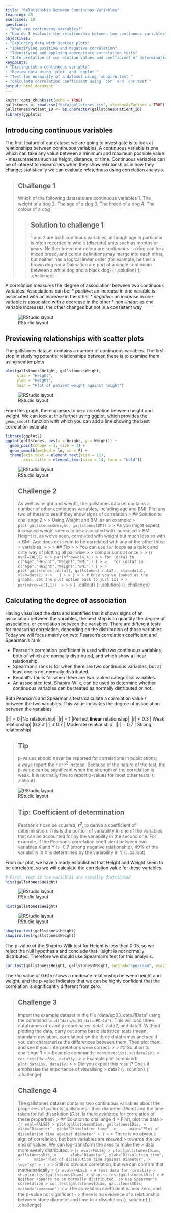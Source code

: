 ```yaml
---
title: "Relationship Between Continuous Variables"
teaching: 45
exercises: 10
questions:
- "What are continuous variables?"
- "How do I evaluate the relationship between two continuous variables?"
objectives:
- "Exploring data with scatter plots"
- "Identifying positive and negative correlation"
- "Identifying and applying appropriate correlation tests"
- "Interpretation of correlation values and coefficient of determination"
keypoints:
- "Distinguish a continuous variable"
- "Review data using `plot` and `ggplot`"
- "Test for normality of a dataset using `shapiro.test`"
- "Calculate correlation coefficient using `cor` and `cor.test`"
output: html_document
---
```


```r
knitr::opts_chunk$set(echo = TRUE)
gallstones <- read.csv("data/gallstones.csv", stringsAsFactors = TRUE)
gallstones$Patient_ID <- as.character(gallstones$Patient_ID)
library(ggplot2)
```

## Introducing continuous variables

The first feature of our dataset we are going to investigate is to look at 
relationships between continuous variables. A continuous variable is one which
can take any value between a minimum and maximum possible value - measurements 
such as height, distance, or time. Continuous variables can be of interest to 
researchers when they show relationships in how they change; statistically we 
can evaluate relatedness using correlation analysis.

> ## Challenge 1
> 
> Which of the following datasets are continuous variables
> 1. The weight of a dog
> 2. The age of a dog
> 3. The breed of a dog
> 4. The colour of a dog
> 
> > ## Solution to challenge 1
> > 
> > 1 and 2 are both continous variables, although age in particular is often 
> > recorded in whole (discrete) units such as months or years. Neither breed nor 
> > colour are continuous - a dog can be a mixed breed, and colour definitions may
> > merge into each other, but neither has a logical linear order (for example, 
> > neither a brown dog nor a Dalmation are part of a single continuum between a 
> > white dog and a black dog)
> {: .solution}
{: .challenge}

A correlation measures the 'degree of association' between two continuous 
variables. Associations can be:
* *positive*: an increase in one variable is associated with an increase in the 
other
* *negative*: an increase in one variable is associated with a decrease in the
other
* *non-linear*: as one variable increases, the other changes but not in a 
consistant way

![RStudio layout](../fig/03-fig1.png)

## Previewing relationships with scatter plots

The gallstones dataset contains a number of continuous variables. The first step
in studying potential relationships between these is to examine them using 
scatter plots

```r
plot(gallstones$Height, gallstones$Weight, 
     xlab = "Height", 
     ylab = "Weight",
     main = "Plot of patient weight against height")
```
![RStudio layout](../fig/03-fig2.png)

From this graph, there appears to be a correlation between height and weight.
We can look at this further using ggplot, which provides the `geom_smooth` 
function with which you can add a line showing the best correlation estimate

```r
library(ggplot2)
ggplot(gallstones, aes(x = Height, y = Weight)) +
  geom_point(shape = 1, size = 3) +
  geom_smooth(method = lm, se = F) +
  theme(axis.text = element_text(size = 12),
        axis.title = element_text(size = 14, face = "bold"))
```
![RStudio layout](../fig/03-fig3.png)

> ## Challenge 2
> 
> As well as height and weight, the gallstones dataset contains a number of 
> other continuous variables, including age and BMI. Plot any two of these to 
> see if they show signs of correlation
> > ## Solution to challenge 2
> > 
> > Using Weight and BMI as an example:
> > `plot(gallstones$Weight, gallstones$BMI)`
> > 
> > As you might expect, increased weight seems to be associated with increased
> > BMI. Height is, as we've seen, correlated with weight but much less so with 
> > BMI. Age does not seem to be correlated with any of the other three 
> > variables.
> > 
> > > ## Tip
> > > You can use `for` loops as a quick and dirty way of plotting all pairwise
> > > comparisons at once
> > > ```{r eval=FALSE}
> > > par(mfrow=c(4,4))
> > > for (data1 in c("Age","Height","Weight","BMI")) {
> > >   for (data2 in c("Age","Height","Weight","BMI")) {
> > >     plot(gallstones[,data1], gallstones[,data2], xlab=data1, ylab=data2)
> > >   }
> > > }
> > > # Once you've looked at the graphs, set the plot option back to just 1x1
> > > par(mfrow=c(1,1)) 
> > > ```
> > {: .callout}
> {: .solution}
{: .challenge}

## Calculating the degree of association

Having visualised the data and identified that it shows signs of an association
between the variables, the next step is to quantify the degree of association, 
or correlation between the variables. There are different tests for measuring 
correlation, depending on the distribution of those variables. Today we will 
focus mainly on two: Pearson's correlation coefficient and Spearman's rank. 

* Pearson's correlation coefficient is used with two continuous variables, both
of which are normally distributed, and which show a linear relationship.
* Spearman's rank is for when there are two continuous variables, but at least
one is not normally distributed. 
* Kendall's Tau is for when there are two ranked categorical variables.
* An associated test, Shapiro-Wilk, can be used to determine whether continuous
variables can be treated as normally distributed or not.

Both Pearson's and Spearman's tests calculate a correlation value _r_ between 
the two variables. This value indicates the degree of association between the
variables

|\|r\| = 0 |No relationship|
|\|r\| = 1 |Perfect **linear** relationship|
|\|r\| < 0.3 | Weak relationship|
|0.3 ≤ \|r\| ≤ 0.7  | Moderate relationship|
|\|r\| = 0.7 | Strong relationship|

> ## Tip
> p-values should never be reported for correlations in publications; always
> report the r or r<sup>2</sup> instead. Because of the nature of the test, the p-value
> can be significant when the strength of the correlation is weak. It is
> normally fine to report p-values for most other tests.
{: .callout}

![RStudio layout](../fig/03-fig4.png)

> ## Tip: Coefficient of determination
> Pearson's *__r__* can be squared, *__r<sup>2</sup>__*, to derive a coefficient
> of determination. This is the portion of variability in one of the variables
> that can be accounted for by the variability in the second one. For example,
> if the Pearson's correlation coefficient between two variables X and Y is -0.7
> (strong negative relationship), 49% of the variability in X is determined by
> the variability in Y
{: .callout}

From our plot, we have already established that Height and Weight seem to be 
correlated, so we will calculate the correlation value for these variables.

```r
# First, test if the variables are normally distributed
hist(gallstones$Height)
```
![RStudio layout](../fig/03-fig5.png)
```r
hist(gallstones$Weight)
```
![RStudio layout](../fig/03-fig6.png)
```r
shapiro.test(gallstones$Height)
shapiro.test(gallstones$Weight)
```

The p-value of the Shapiro-Wilk test for Height is less than 0.05, so we reject 
the null hypothesis and conclude that Height is not normally distributed.
Therefore we should use Spearman's test for this analysis.

```r
cor.test(gallstones$Height, gallstones$Weight, method="spearman", exact=FALSE)
```

The *rho* value of 0.615 shows a moderate relationship between height and 
weight, and the p-value indicates that we can be highly confident that the 
correlation is significantly different from zero.

> ## Challenge 3
> 
> Import the example dataset in the file "data/ep03_data.RData" using the 
> command `load("data/ep03_data.RData")`. This will load three dataframes of x
> and y coordinates: data1, data2, and data3. Without plotting the data, carry
> out some basic statistical tests (mean, standard deviation, correlation) on
> the three dataframes and see  if you can characterise the differences
>  between them. Then plot them and see if your interpretations were correct.
> > 
> > ## Solution to challenge 3
> > 
> > Example commands: `mean(data1$x)`, `sd(data2$y)`, 
> > `cor.test(data3$x, data3$y)`
> >
> > Example plot command: `plot(data1$x, data1$y)`
> > 
> > Did you expect this result? Does it emphasise the importance of visualising
> > data?
> {: .solution}
{: .challenge}

> ## Challenge 4
>
> The gallstones dataset contains two continuous variables about the properties
> of patients' gallstones - their diameter (_Diam_) and the time taken for full
> dissolution (_Dis_). Is there evidence for correlation of these properties?
> > ## Solution to challenge 4
> > First, plot the data
> > ```{r eval=FALSE}
> > plot(gallstones$Diam, gallstones$Dis,
> >      xlab="Diameter", ylab="Dissolution time",
> >      main="Plot of dissolution time against diameter"
> > )
> > ```
> > There is no obvious sign of correlation, but both variables are skewed
> > towards the low end of values. We can log-transform the axes to make the 
> > data more evenly distributed.
> > ```{r eval=FALSE}
> > plot(gallstones$Diam, gallstones$Dis,
> >      xlab="Diameter", ylab="Dissolution time",
> >      main="Plot of dissolution time against diameter",
> >      log="xy"
> > )
> > ```
> > Still no obvious correlation, but we can confirm that mathematically
> > ```{r eval=FALSE}
> > # Test data for normality
> > shapiro.test(gallstones$Diam)
> > shapiro.test(gallstones$Dis)
> > # Neither appears to be normally distributed, so use Spearman's correlation
> > cor.test(gallstones$Diam, gallstones$Dis, method="spearman")
> > ```
> > The correlation coefficient is near zero, and the p-value not significant - 
> > there is no evidence of a relationship between stone diameter and time to 
> > dissolution
> {: .solution}
{: .challenge}
